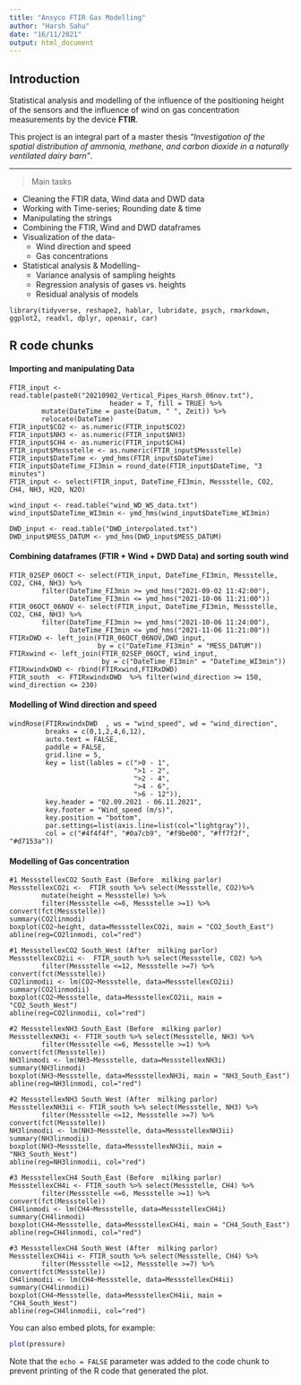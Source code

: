 ```yaml
---
title: "Ansyco FTIR Gas Modelling"
author: "Harsh Sahu"
date: "16/11/2021"
output: html_document
---
```


## Introduction

Statistical analysis and modelling of the influence of the positioning height of the sensors and the influence of wind on gas concentration measurements by the device **FTIR**.

This project is an integral part of a master thesis _"Investigation of the spatial distribution of ammonia, methane, and carbon dioxide in a naturally ventilated dairy barn"_.

***

> Main tasks

* Cleaning the FTIR data, Wind data and DWD data
* Working with Time-series; Rounding date & time
* Manipulating the strings
* Combining the FTIR, Wind and DWD dataframes
* Visualization of the data-
  + Wind direction and speed
  + Gas concentrations
* Statistical analysis & Modelling-
  + Variance analysis of sampling heights
  + Regression analysis of gases vs. heights
  + Residual analysis of models



```install
library(tidyverse, reshape2, hablar, lubridate, psych, rmarkdown, ggplot2, readxl, dplyr, openair, car)
```



## R code chunks

#### Importing and manipulating Data

```Data
FTIR_input <- read.table(paste0("20210902_Vertical_Pipes_Harsh_06nov.txt"), 
                         header = T, fill = TRUE) %>%
        mutate(DateTime = paste(Datum, " ", Zeit)) %>%
        relocate(DateTime)
FTIR_input$CO2 <- as.numeric(FTIR_input$CO2)                   
FTIR_input$NH3 <- as.numeric(FTIR_input$NH3) 
FTIR_input$CH4 <- as.numeric(FTIR_input$CH4) 
FTIR_input$Messstelle <- as.numeric(FTIR_input$Messstelle)
FTIR_input$DateTime <- ymd_hms(FTIR_input$DateTime)
FTIR_input$DateTime_FI3min = round_date(FTIR_input$DateTime, "3 minutes")
FTIR_input <- select(FTIR_input, DateTime_FI3min, Messstelle, CO2, CH4, NH3, H2O, N2O)

wind_input <- read.table("wind_WD_WS_data.txt")
wind_input$DateTime_WI3min <- ymd_hms(wind_input$DateTime_WI3min)

DWD_input <- read.table("DWD_interpolated.txt")
DWD_input$MESS_DATUM <- ymd_hms(DWD_input$MESS_DATUM)
```

#### Combining dataframes (FTIR + Wind + DWD Data) and sorting south wind

```Data
FTIR_02SEP_06OCT <- select(FTIR_input, DateTime_FI3min, Messstelle, CO2, CH4, NH3) %>% 
        filter(DateTime_FI3min >= ymd_hms("2021-09-02 11:42:00"),
               DateTime_FI3min <= ymd_hms("2021-10-06 11:21:00"))
FTIR_06OCT_06NOV <- select(FTIR_input, DateTime_FI3min, Messstelle, CO2, CH4, NH3) %>% 
        filter(DateTime_FI3min >= ymd_hms("2021-10-06 11:24:00"),
               DateTime_FI3min <= ymd_hms("2021-11-06 11:21:00"))
FTIRxDWD <- left_join(FTIR_06OCT_06NOV,DWD_input, 
                      by = c("DateTime_FI3min" = "MESS_DATUM"))
FTIRxwind <- left_join(FTIR_02SEP_06OCT, wind_input, 
                       by = c("DateTime_FI3min" = "DateTime_WI3min"))
FTIRxwindxDWD <- rbind(FTIRxwind,FTIRxDWD)
FTIR_south  <- FTIRxwindxDWD  %>% filter(wind_direction >= 150, wind_direction <= 230)
```

#### Modelling of Wind direction and speed

```Wind
windRose(FTIRxwindxDWD  , ws = "wind_speed", wd = "wind_direction",
         breaks = c(0,1,2,4,6,12),
         auto.text = FALSE,
         paddle = FALSE,
         grid.line = 5,
         key = list(lables = c(">0 - 1",
                               ">1 - 2",
                               ">2 - 4",
                               ">4 - 6",
                               ">6 - 12")),
         key.header = "02.09.2021 - 06.11.2021",
         key.footer = "Wind_speed (m/s)",
         key.position = "bottom",
         par.settings=list(axis.line=list(col="lightgray")),
         col = c("#4f4f4f", "#0a7cb9", "#f9be00", "#ff7f2f", "#d7153a"))
```


#### Modelling of Gas concentration

```Gas
#1 MessstellexCO2 South_East (Before  milking parlor)
MessstellexCO2i <-  FTIR_south %>% select(Messstelle, CO2)%>%
        mutate(height = Messstelle) %>%
        filter(Messstelle <=6, Messstelle >=1) %>% convert(fct(Messstelle))
summary(CO2linmodi)    
boxplot(CO2~height, data=MessstellexCO2i, main = "CO2_South_East")
abline(reg=CO2linmodi, col="red")

#1 MessstellexCO2 South_West (After  milking parlor)
MessstellexCO2ii <-  FTIR_south %>% select(Messstelle, CO2) %>%
        filter(Messstelle <=12, Messstelle >=7) %>% convert(fct(Messstelle)) 
CO2linmodii <- lm(CO2~Messstelle, data=MessstellexCO2ii)
summary(CO2linmodii)    
boxplot(CO2~Messstelle, data=MessstellexCO2ii, main = "CO2_South_West")
abline(reg=CO2linmodii, col="red")

#2 MessstellexNH3 South_East (Before  milking parlor)
MessstellexNH3i <- FTIR_south %>% select(Messstelle, NH3) %>%
        filter(Messstelle <=6, Messstelle >=1) %>% convert(fct(Messstelle))
NH3linmodi <- lm(NH3~Messstelle, data=MessstellexNH3i)
summary(NH3linmodi)    
boxplot(NH3~Messstelle, data=MessstellexNH3i, main = "NH3_South_East")
abline(reg=NH3linmodi, col="red")

#2 MessstellexNH3 South_West (After  milking parlor)
MessstellexNH3ii <- FTIR_south %>% select(Messstelle, NH3) %>%
        filter(Messstelle <=12, Messstelle >=7) %>% convert(fct(Messstelle))
NH3linmodii <- lm(NH3~Messstelle, data=MessstellexNH3ii)
summary(NH3linmodii)    
boxplot(NH3~Messstelle, data=MessstellexNH3ii, main = "NH3_South_West")
abline(reg=NH3linmodii, col="red")

#3 MessstellexCH4 South_East (Before  milking parlor)
MessstellexCH4i <- FTIR_south %>% select(Messstelle, CH4) %>%
        filter(Messstelle <=6, Messstelle >=1) %>% convert(fct(Messstelle))
CH4linmodi <- lm(CH4~Messstelle, data=MessstellexCH4i)
summary(CH4linmodi)    
boxplot(CH4~Messstelle, data=MessstellexCH4i, main = "CH4_South_East")
abline(reg=CH4linmodi, col="red")

#3 MessstellexCH4 South_West (After  milking parlor)
MessstellexCH4ii <- FTIR_south %>% select(Messstelle, CH4) %>%
        filter(Messstelle <=12, Messstelle >=7) %>% convert(fct(Messstelle))
CH4linmodii <- lm(CH4~Messstelle, data=MessstellexCH4ii)
summary(CH4linmodii)    
boxplot(CH4~Messstelle, data=MessstellexCH4ii, main = "CH4_South_West")
abline(reg=CH4linmodii, col="red")
```

You can also embed plots, for example:

```r
plot(pressure)
```

Note that the `echo = FALSE` parameter was added to the code chunk to prevent printing of the R code that generated the plot.
